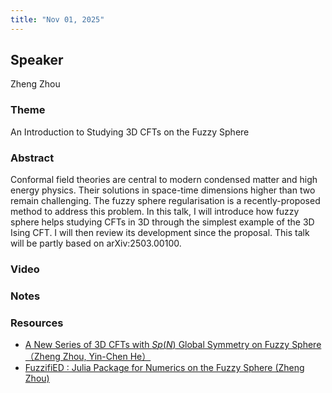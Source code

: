 ```yaml
---
title: "Nov 01, 2025"
---
```


## Speaker
Zheng Zhou

### Theme
An Introduction to Studying 3D CFTs on the Fuzzy Sphere

### Abstract
Conformal field theories are central to modern condensed matter and high energy physics. Their solutions in space-time dimensions higher than two remain challenging. The fuzzy sphere regularisation is a recently-proposed method to address this problem. In this talk, I will introduce how fuzzy sphere helps studying CFTs in 3D through the simplest example of the 3D Ising CFT. I will then review its development since the proposal. This talk will be partly based on arXiv:2503.00100.

### Video  


### Notes  


### Resources  
- [A New Series of 3D CFTs with $Sp(N)$ Global Symmetry on Fuzzy Sphere（Zheng Zhou, Yin-Chen He）](https://arxiv.org/abs/2410.00087)
- [FuzzifiED : Julia Package for Numerics on the Fuzzy Sphere (Zheng Zhou)](https://arxiv.org/abs/2503.00100)